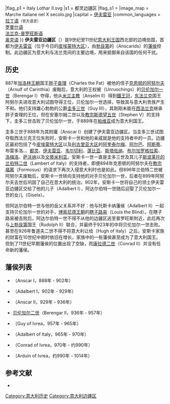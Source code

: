 {{Multiple issues|
{{refimprove|time=2020-08-02}}
{{No footnotes|time=2020-08-02T15:51:17+00:00}}
}}
{{Infobox Former Country
|native_name = Marca d'Ivrea
|conventional_long_name = 伊夫雷亚边疆区
|common_name = 伊夫雷亚边疆区
|era = 中世纪
|event_start = [[圭多三世|圭多三世]]创建边疆区<br>并交由{{link-en|安斯卡一世|Anscar I of Ivrea}}
|year_start = 891年
|event_end = {{link-en|乌尔里克·曼弗雷德二世|Ulric Manfred II of Turin|乌尔里克二世}}<br>夺取权力
|year_end = 1014年
|status = 地位
|status_text = [[神圣罗马帝国|神圣罗马帝国]]边疆区
|government_type = {{link-en|边疆区|March (territory)}}
|title_leader = [[藩侯|藩侯]]
|leader1 = {{link-en|安斯卡一世|Anscar I of Ivrea}}{{small|（首任）}}
|leader2 = {{link-en|伊夫雷亚的阿尔杜因|Arduin of Ivrea|阿尔杜因}}{{small|（末任）}}
|year_leader1 = 888－902年
|year_leader2 = 990－1014年
|p1 = 意大利王国 (中世纪){{!}}<center>{{nowrap|意大利王国}}<br>{{nowrap|(中世纪)}}</center>
|flag_p1 = Italy Lothar II.svg
|s1 = 都灵边疆区
|flag_s1 =
|image_map = Marche italiane nel X secolo.jpg
|capital = [[伊夫雷亚|伊夫雷亚]]
|common_languages = [[拉丁语|拉丁语]]<small>（官方语言）</small><br>[[罗曼什语|罗曼什语]]<br>[[法兰克-普罗旺斯语|法兰克-普罗旺斯语]]<br>[[奥克语|奥克语]]
}}
'''伊夫雷亚边疆区'''（{{lang-it|Marca d'Ivrea}}）是9世纪至11世纪[[意大利王国_(中世纪)|意大利王国]]西北部的边境伯国，首都为[[伊夫雷亚|伊夫雷亚]]（位于今日的[[皮埃蒙特大区|皮埃蒙特大区]]），由[[勃艮第|勃艮第]]的{{link-en|安斯卡家族|Anscarids}}（Anscarids）的[[藩侯|藩侯]]控制。此边疆区为意大利与法兰克间的主要边境，用来抵御来自该国的任何干扰。

== 历史 ==
887年[[加洛林王朝|加洛林王朝]]国王[[胖子查理|胖子查理]]（Charles the Fat）被他的侄子[[阿努尔夫_(东法兰克)|克恩顿的阿努尔夫]]（Arnulf of Carinthia）废黜后，意大利的王权被{{link-en|安罗奇家族|Unruochings}}（Unruochings）的[[贝伦加尔一世|贝伦加尔一世]]（Berengar I）夺得，他从[[天主教米兰总教区|米兰主教]]{{link-en|安塞尔姆二世|Anselm II (archbishop of Milan)}}（Anselm II）得到[[鐵王冠|鐵王冠]]，[[东法兰克|东法兰克]]国王阿努尔夫进攻意大利试图夺得王位，贝伦加尔一世选择，导致其与意大利贵族产生不和。他们支持雄心勃勃的公爵[[圭多三世|圭多三世]]（Guy III），其刚刚未能在[[西法兰克|西法兰克]]继承胖子查理的王位，但在安塞尔姆二世以及[[教宗斯德望五世|教宗斯德望五世]]（Stephen V）的支持下，圭多三世击败了贝伦加尔一世，于889年在[[帕维亚|帕维亚]]成为意大利国王。

圭多三世于888年为其附庸{{link-en|安斯卡一世|Anscar I of Ivrea}}（Anscar I）创建了伊夫雷亚边疆区。当圭多三世试图夺取西法兰克王位失败时，安斯卡一世和他的亲戚就是他的支持者中的一员。边疆区最初包括了今[[皮埃蒙特大区|皮埃蒙特大区]]以及[[利古里亚大区|利古里亚大区]]的[[阿奎泰尔梅|阿奎泰尔梅]]、[[阿尔巴_(库内奥省)|阿尔巴]]、[[阿斯蒂|阿斯蒂]]、布雷多洛、{{link-en|奥瑞艾特|Auriate}}、[[都灵|都灵]]、[[伊夫雷亚|伊夫雷亚]]、[[韦尔切利|韦尔切利]]、[[蓬比亚|蓬比亚]]、[[斯塔佐纳|斯塔佐纳]]、[[布尔加罗格拉索|布尔加罗格拉索]]、[[洛梅洛|洛梅洛]]、[[萨沃纳|萨沃纳]]以及[[文蒂米利亚|文蒂米利亚]]。安斯卡一世一直是圭多三世及其儿子[[斯波莱托的兰贝托|斯波莱托的兰伯特二世]]（Lambert of Italy）的支持者，即便894年克恩顿的阿努尔夫在[[教宗福慕|教宗福慕]]（Formosus）的请求下再次入侵意大利时也是如此。但896年兰伯特二世被阿努尔夫废黜后，安斯卡一世转向支持他的对手贝伦加尔一世，后者在899年阿努尔夫去世后巩固了自己在意大利的统治。902年，安斯卡一世将自己的领土伊夫雷亚边疆区交给了他的儿子{{link-en|阿达尔伯特一世 (伊夫雷亚)|Adalbert I of Ivrea|阿达尔伯特一世}}（Adalbert I），阿达尔伯特一世随后迎娶了贝伦加尔一世的女儿{{link-en|弗留利的吉塞拉|Gisela of Friuli|吉塞拉}}（Gisela）。

但阿达尔伯特一世与他的岳父关系并不好：他与托斯卡纳藩侯{{link-en|阿达尔伯特二世 (托斯卡纳)|Adalbert II, Margrave of Tuscany|阿达尔伯特二世}}（Adalbert II）一起支持贝伦加尔一世的对手，[[博索尼德王朝|博索尼德王朝]]的[[瞎子路易|瞎子路易]]（Louis the Blind）。在瞎子路易被击败后，阿达尔伯特一世不得不从他的边疆区逃至普罗旺斯附近，此后再次与[[上勃艮第|上勃艮第]]国王{{link-en|鲁道夫二世 (勃艮第)|Rudolph II of Burgundy|鲁道夫二世}}（Rudolph II）联合，并最终于923年的{{link-en|菲伦佐拉战役|Battle of Firenzuola}}中将贝伦加尔一世击败。甚至在926年鲁道夫二世不得不将意大利让给{{link-en|意大利的雨果|Hugh of Italy}}（Hugh of Italy）之后，安斯卡家族的财富在10世纪中期时依旧在增长，家族中的一些藩侯甚至成为了意大利国王。但到了11世纪早期藩侯的位置出现了空缺，而[[康拉德二世_(神圣罗马帝国)|康拉德二世]]（Conrad II）并没有任命新的藩侯。

== 藩侯列表 ==
*{{link-en|安斯卡一世|Anscar I of Ivrea}}（Anscar I，888年 - 902年）
*{{link-en|阿达尔伯特一世 (伊夫雷亚)|Adalbert I of Ivrea|阿达尔伯特一世}}（Adalbert I，902年 - 929年）
*{{link-en|安斯卡二世|Anscar of Spoleto}}（Anscar II，929年 - 936年）
*[[贝伦加尔二世_(意大利王国)|贝伦加尔二世]]（Berengar II，936年 - 957年）
*{{link-en|伊夫雷亚的圭多|Guy of Ivrea}}（Guy of Ivrea，957年 - 965年）
*{{link-en|意大利的阿达尔伯特|Adalbert of Italy}}（Adalbert of Italy，965年 - 970年）
*{{link-en|伊夫雷亚的康拉德|Conrad of Ivrea}}（Conrad of Ivrea，970年 - 约990年）
*{{link-en|伊夫雷亚的阿尔杜因|Arduin of Ivrea}}（Arduin of Ivrea，约990年 - 1014年）

== 参考文献 ==
*{{cite book |author=Chris Wickham |title='''Early Medieval Italy: Central Power and Local Society 400-1000''' |date=1981 |publisher=MacMillan Press |language=en }}

[[Category:意大利历史|Category:意大利历史]]
[[Category:意大利边疆区|Category:意大利边疆区]]